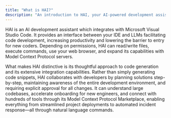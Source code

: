 ```yaml
---
title: "What is HAI?"
description: "An introduction to HAI, your AI-powered development assistant in VS Code."
---
```


HAI is an AI development assistant which integrates with Microsoft Visual Studio Code. It provides an interface between your IDE and LLMs facilitating code development, increasing productivity and lowering the barrier to entry for new coders. Depending on permissions, HAI can read/write files, execute commands, use your web browser, and expand its capabilities with Model Context Protocol servers.

What makes HAI distinctive is its thoughtful approach to code generation and its extensive integration capabilities. Rather than simply generating code snippets, HAI collaborates with developers by planning solutions step-by-step, maintaining awareness of the entire development environment, and requiring explicit approval for all changes. It can understand large codebases, accelerate onboarding for new engineers, and connect with hundreds of tools through its Model Context Protocol Marketplace, enabling everything from streamlined project deployments to automated incident response—all through natural language commands.
